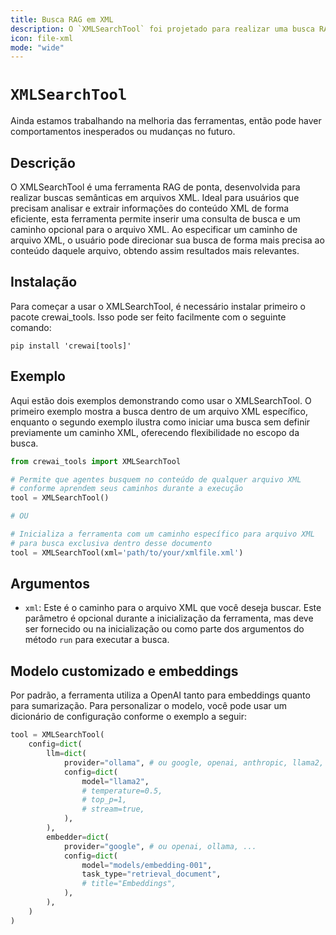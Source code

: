```yaml
---
title: Busca RAG em XML
description: O `XMLSearchTool` foi projetado para realizar uma busca RAG (Geração Aumentada por Recuperação) dentro do conteúdo de um arquivo XML.
icon: file-xml
mode: "wide"
---
```


# `XMLSearchTool`

<Note>
    Ainda estamos trabalhando na melhoria das ferramentas, então pode haver comportamentos inesperados ou mudanças no futuro.
</Note>

## Descrição

O XMLSearchTool é uma ferramenta RAG de ponta, desenvolvida para realizar buscas semânticas em arquivos XML.
Ideal para usuários que precisam analisar e extrair informações do conteúdo XML de forma eficiente, esta ferramenta permite inserir uma consulta de busca e um caminho opcional para o arquivo XML.
Ao especificar um caminho de arquivo XML, o usuário pode direcionar sua busca de forma mais precisa ao conteúdo daquele arquivo, obtendo assim resultados mais relevantes.

## Instalação

Para começar a usar o XMLSearchTool, é necessário instalar primeiro o pacote crewai_tools. Isso pode ser feito facilmente com o seguinte comando:

```shell
pip install 'crewai[tools]'
```

## Exemplo

Aqui estão dois exemplos demonstrando como usar o XMLSearchTool.
O primeiro exemplo mostra a busca dentro de um arquivo XML específico, enquanto o segundo exemplo ilustra como iniciar uma busca sem definir previamente um caminho XML, oferecendo flexibilidade no escopo da busca.

```python Code
from crewai_tools import XMLSearchTool

# Permite que agentes busquem no conteúdo de qualquer arquivo XML
# conforme aprendem seus caminhos durante a execução
tool = XMLSearchTool()

# OU

# Inicializa a ferramenta com um caminho específico para arquivo XML
# para busca exclusiva dentro desse documento
tool = XMLSearchTool(xml='path/to/your/xmlfile.xml')
```

## Argumentos

- `xml`: Este é o caminho para o arquivo XML que você deseja buscar.
Este parâmetro é opcional durante a inicialização da ferramenta, mas deve ser fornecido ou na inicialização ou como parte dos argumentos do método `run` para executar a busca.

## Modelo customizado e embeddings

Por padrão, a ferramenta utiliza a OpenAI tanto para embeddings quanto para sumarização. Para personalizar o modelo, você pode usar um dicionário de configuração conforme o exemplo a seguir:

```python Code  
tool = XMLSearchTool(
    config=dict(
        llm=dict(
            provider="ollama", # ou google, openai, anthropic, llama2, ...
            config=dict(
                model="llama2",
                # temperature=0.5,
                # top_p=1,
                # stream=true,
            ),
        ),
        embedder=dict(
            provider="google", # ou openai, ollama, ...
            config=dict(
                model="models/embedding-001",
                task_type="retrieval_document",
                # title="Embeddings",
            ),
        ),
    )
)
```